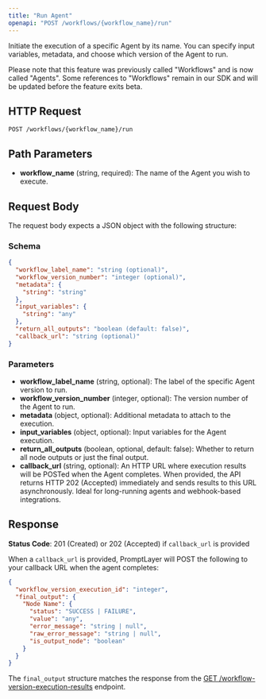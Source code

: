 ```yaml
---
title: "Run Agent"
openapi: "POST /workflows/{workflow_name}/run"
---
```


Initiate the execution of a specific Agent by its name. You can specify input variables, metadata, and choose which version of the Agent to run.

Please note that this feature was previously called "Workflows" and is now called "Agents". Some references to "Workflows" remain in our SDK and will be updated before the feature exits beta.

## HTTP Request

`POST /workflows/{workflow_name}/run`

## Path Parameters

- **workflow_name** (string, required): The name of the Agent you wish to execute.

## Request Body

The request body expects a JSON object with the following structure:

### Schema

```json
{
  "workflow_label_name": "string (optional)",
  "workflow_version_number": "integer (optional)",
  "metadata": {
    "string": "string"
  },
  "input_variables": {
    "string": "any"
  },
  "return_all_outputs": "boolean (default: false)",
  "callback_url": "string (optional)"
}
```

### Parameters

- **workflow_label_name** (string, optional): The label of the specific Agent version to run.
- **workflow_version_number** (integer, optional): The version number of the Agent to run.
- **metadata** (object, optional): Additional metadata to attach to the execution.
- **input_variables** (object, optional): Input variables for the Agent execution.
- **return_all_outputs** (boolean, optional, default: false): Whether to return all node outputs or just the final output.
- **callback_url** (string, optional): An HTTP URL where execution results will be POSTed when the Agent completes. When provided, the API returns HTTP 202 (Accepted) immediately and sends results to this URL asynchronously. Ideal for long-running agents and webhook-based integrations.

## Response

**Status Code**: 201 (Created) or 202 (Accepted) if `callback_url` is provided

When a `callback_url` is provided, PromptLayer will POST the following to your callback URL when the agent completes:

```json
{
  "workflow_version_execution_id": "integer",
  "final_output": {
    "Node Name": {
      "status": "SUCCESS | FAILURE",
      "value": "any",
      "error_message": "string | null",
      "raw_error_message": "string | null",
      "is_output_node": "boolean"
    }
  }
}
```

The `final_output` structure matches the response from the [GET /workflow-version-execution-results](/reference/workflow-version-execution-results) endpoint.
